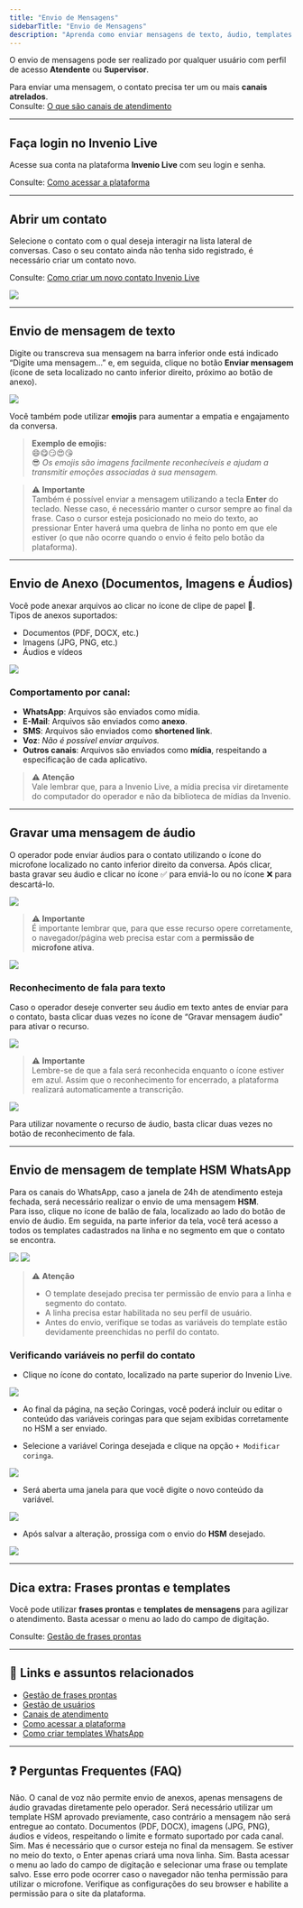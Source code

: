 ```yaml
---
title: "Envio de Mensagens"
sidebarTitle: "Envio de Mensagens"
description: "Aprenda como enviar mensagens de texto, áudio, templates HSM e anexos através da plataforma Invenio Live."
---
```


O envio de mensagens pode ser realizado por qualquer usuário com perfil de acesso **Atendente** ou **Supervisor**.

Para enviar uma mensagem, o contato precisa ter um ou mais **canais atrelados**.  
Consulte: [O que são canais de atendimento](https://docs.robbu.global/docs/center/canais-atendimento)

---

## Faça login no Invenio Live

Acesse sua conta na plataforma **Invenio Live** com seu login e senha.  

Consulte: [Como acessar a plataforma](https://docs.robbu.global/docs/live/como-acessar-plataforma)

---

## Abrir um contato

Selecione o contato com o qual deseja interagir na lista lateral de conversas. Caso o seu contato ainda não tenha sido registrado, é necessário criar um contato novo.  

Consulte: [Como criar um novo contato Invenio Live](https://docs.robbu.global/docs/live/criar-contato)

<img src="https://robbublob.blob.core.windows.net/docs/invenio-live/Enviar Mensagem/EnviarMensagensMeucontato.png" />

---

## Envio de mensagem de texto

Digite ou transcreva sua mensagem na barra inferior onde está indicado “Digite uma mensagem...” e, em seguida, clique no botão **Enviar mensagem** (ícone de seta localizado no canto inferior direito, próximo ao botão de anexo).

<img src="https://robbublob.blob.core.windows.net/docs/invenio-live/Enviar Mensagem/enviarmensagem1.png" />

Você também pode utilizar **emojis** para aumentar a empatia e engajamento da conversa.  

> **Exemplo de emojis:**  
> 😄😋😏😍😘  
> 😎 *Os emojis são imagens facilmente reconhecíveis e ajudam a transmitir emoções associadas à sua mensagem.*  

> ⚠️ **Importante**  
> Também é possível enviar a mensagem utilizando a tecla **Enter** do teclado. Nesse caso, é necessário manter o cursor sempre ao final da frase. Caso o cursor esteja posicionado no meio do texto, ao pressionar Enter haverá uma quebra de linha no ponto em que ele estiver (o que não ocorre quando o envio é feito pelo botão da plataforma).

---

## Envio de Anexo (Documentos, Imagens e Áudios)

Você pode anexar arquivos ao clicar no ícone de clipe de papel 📎.  
Tipos de anexos suportados:

- Documentos (PDF, DOCX, etc.)
- Imagens (JPG, PNG, etc.)
- Áudios e vídeos

<img src="https://robbublob.blob.core.windows.net/docs/invenio-live/Enviar Mensagem/enviarMensagemanexo.png" />

### Comportamento por canal:

- **WhatsApp**: Arquivos são enviados como mídia.  
- **E-Mail**: Arquivos são enviados como **anexo**.  
- **SMS**: Arquivos são enviados como **shortened link**.  
- **Voz**: *Não é possível enviar arquivos.*  
- **Outros canais**: Arquivos são enviados como **mídia**, respeitando a especificação de cada aplicativo.  

> ⚠️ **Atenção**  
> Vale lembrar que, para a Invenio Live, a mídia precisa vir diretamente do computador do operador e não da biblioteca de mídias da Invenio.

---

## Gravar uma mensagem de áudio

O operador pode enviar áudios para o contato utilizando o ícone do microfone localizado no canto inferior direito da conversa. Após clicar, basta gravar seu áudio e clicar no ícone ✅ para enviá-lo ou no ícone ❌ para descartá-lo.  

<img src="https://robbublob.blob.core.windows.net/docs/invenio-live/Enviar Mensagem/enviarmensagemReconhecimentoFala3.png" />

> ⚠️ **Importante**  
> É importante lembrar que, para que esse recurso opere corretamente, o navegador/página web precisa estar com a **permissão de microfone ativa**.  

<img src="https://robbublob.blob.core.windows.net/docs/invenio-live/Enviar Mensagem/Enciarmensagempermissaogoogle.png" />

### Reconhecimento de fala para texto

Caso o operador deseje converter seu áudio em texto antes de enviar para o contato, basta clicar duas vezes no ícone de “Gravar mensagem áudio” para ativar o recurso.

<img src="https://robbublob.blob.core.windows.net/docs/invenio-live/Enviar Mensagem/enviarmensagemReconhecimentoFala1.png" />

> ⚠️ **Importante**  
> Lembre-se de que a fala será reconhecida enquanto o ícone estiver em azul. Assim que o reconhecimento for encerrado, a plataforma realizará automaticamente a transcrição.

<img src="https://robbublob.blob.core.windows.net/docs/invenio-live/Enviar Mensagem/enviarmensagemReconhecimentoFala2.png" />

Para utilizar novamente o recurso de áudio, basta clicar duas vezes no botão de reconhecimento de fala.  

---

## Envio de mensagem de template HSM WhatsApp

Para os canais do WhatsApp, caso a janela de 24h de atendimento esteja fechada, será necessário realizar o envio de uma mensagem **HSM**.  
Para isso, clique no ícone de balão de fala, localizado ao lado do botão de envio de áudio. Em seguida, na parte inferior da tela, você terá acesso a todos os templates cadastrados na linha e no segmento em que o contato se encontra.

<img src="https://robbublob.blob.core.windows.net/docs/invenio-live/Enviar Mensagem/EnviarMensagemhsm2.png" />

<img src="https://robbublob.blob.core.windows.net/docs/invenio-live/Enviar Mensagem/EnviamensagemTemplates.png" />

> ⚠️ **Atenção**  
> - O template desejado precisa ter permissão de envio para a linha e segmento do contato.  
> - A linha precisa estar habilitada no seu perfil de usuário.  
> - Antes do envio, verifique se todas as variáveis do template estão devidamente preenchidas no perfil do contato.  

### Verificando variáveis no perfil do contato
- Clique no ícone do contato, localizado na parte superior do Invenio Live.

<img src="https://robbublob.blob.core.windows.net/docs/invenio-live/Enviar Mensagem/EnviarMensagemModificaCoringaPerfil.png" />

- Ao final da página, na seção Coringas, você poderá incluir ou editar o conteúdo das variáveis coringas para que sejam exibidas corretamente no HSM a ser enviado.

- Selecione a variável Coringa desejada e clique na opção `+ Modificar coringa`.

<img src="https://robbublob.blob.core.windows.net/docs/invenio-live/Enviar Mensagem/EnviarMensagemIconeModificarcoringa2.png" />

- Será aberta uma janela para que você digite o novo conteúdo da variável.

<img src="https://robbublob.blob.core.windows.net/docs/invenio-live/Enviar Mensagem/telaCoringamodificado.png" />

- Após salvar a alteração, prossiga com o envio do **HSM** desejado.

<img src="https://robbublob.blob.core.windows.net/docs/invenio-live/Enviar Mensagem/templateEnviado.png" />

---

## Dica extra: Frases prontas e templates

Você pode utilizar **frases prontas** e **templates de mensagens** para agilizar o atendimento. Basta acessar o menu ao lado do campo de digitação.  

Consulte: [Gestão de frases prontas](https://docs.robbu.global/docs/center/gestao-frases-prontas)

---

## 🔗 Links e assuntos relacionados

- [Gestão de frases prontas](https://docs.robbu.global/docs/center/gestao-frases-prontas)  
- [Gestão de usuários](https://docs.robbu.global/docs/center/usuarios)  
- [Canais de atendimento](https://docs.robbu.global/docs/center/canais-atendimento)  
- [Como acessar a plataforma](https://docs.robbu.global/docs/live/como-acessar-plataforma)  
- [Como criar templates WhatsApp](https://docs.robbu.global/docs/center/como-criar-templates-whatsapp)  

---

## ❓ Perguntas Frequentes (FAQ)

<AccordionGroup>
  <Accordion title="Posso enviar arquivos pelo canal de voz?">
    Não. O canal de voz não permite envio de anexos, apenas mensagens de áudio gravadas diretamente pelo operador.
  </Accordion>
  <Accordion title="O que acontece se eu enviar uma mensagem fora da janela de 24h do WhatsApp?">
    Será necessário utilizar um template HSM aprovado previamente, caso contrário a mensagem não será entregue ao contato.
  </Accordion>
  <Accordion title="Quais tipos de arquivo são suportados como anexo?">
    Documentos (PDF, DOCX), imagens (JPG, PNG), áudios e vídeos, respeitando o limite e formato suportado por cada canal.
  </Accordion>
  <Accordion title="Posso usar a tecla Enter para enviar mensagens?">
    Sim. Mas é necessário que o cursor esteja no final da mensagem. Se estiver no meio do texto, o Enter apenas criará uma nova linha.
  </Accordion>
  <Accordion title="É possível reutilizar frases prontas?">
    Sim. Basta acessar o menu ao lado do campo de digitação e selecionar uma frase ou template salvo.
  </Accordion>
  <Accordion title="Por que não consigo enviar um áudio?">
    Esse erro pode ocorrer caso o navegador não tenha permissão para utilizar o microfone.  
    Verifique as configurações do seu browser e habilite a permissão para o site da plataforma.
  </Accordion>
</AccordionGroup>

